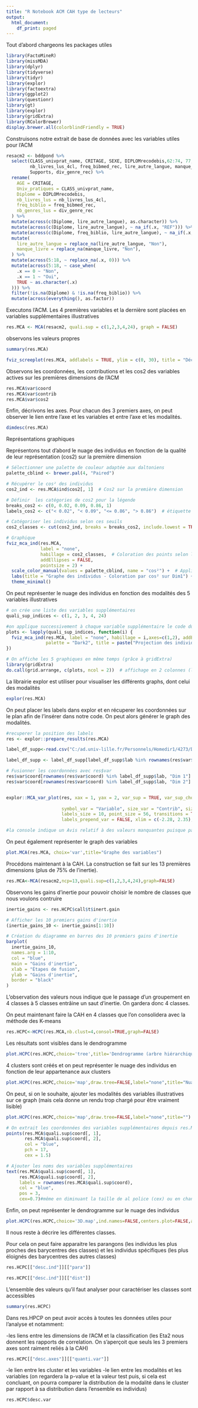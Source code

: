 ---
title: "R Notebook ACM CAH type de lecteurs"
output:
  html_document:
    df_print: paged
---

Tout d'abord chargeons les packages utiles
```{r}
library(FactoMineR)
library(missMDA)
library(dplyr)
library(tidyverse)
library(tidyr)
library(explor)
library(factoextra)
library(ggplot2)
library(questionr)
library(gt)
library(explor)
library(gridExtra)
library(RColorBrewer)
display.brewer.all(colorblindFriendly = TRUE)
```

Construisons notre extrait de base de données avec les variables utiles pour l'ACM
```{r}
resacm2 <- bddpond %>%
  select(CLASS_univprat_name, CRITAGE, SEXE, DIPLOMrecodebis,62:74, 77, 
         nb_livres_lus_4cl, freq_bibmed_rec, lire_autre_langue, manque_livre, 
         Supports, div_genre_rec) %>%
  rename(
    AGE = CRITAGE,
    Univ_pratiques = CLASS_univprat_name,
    Diplome = DIPLOMrecodebis,
    nb_livres_lus = nb_livres_lus_4cl,
    freq_biblio = freq_bibmed_rec,
    nb_genres_lus = div_genre_rec
  ) %>%
  mutate(across(c(Diplome, lire_autre_langue), as.character)) %>%
  mutate(across(c(Diplome, lire_autre_langue), ~ na_if(.x, "REF"))) %>%
  mutate(across(c(Diplome, freq_biblio, lire_autre_langue), ~ na_if(.x, "NSP"))) %>%
  mutate(
    lire_autre_langue = replace_na(lire_autre_langue, "Non"),
    manque_livre = replace_na(manque_livre, "Non"),
  ) %>%
  mutate(across(5:18, ~ replace_na(.x, 0))) %>%
  mutate(across(5:18, ~ case_when(
    .x == 0 ~ "Non",
    .x == 1 ~ "Oui",
    TRUE ~ as.character(.x)
  ))) %>%
  filter(!is.na(Diplome) & !is.na(freq_biblio)) %>%
  mutate(across(everything(), as.factor))
```

Executons l'ACM. Les 4 premières variables et la dernière sont placées en variables supplémentaires illustratives
```{r}
res.MCA <- MCA(resacm2, quali.sup = c(1,2,3,4,24), graph = FALSE)
```

observons les valeurs propres
```{r}
summary(res.MCA)

fviz_screeplot(res.MCA, addlabels = TRUE, ylim = c(0, 30), title = "Décomposition de l'inertie totale")
```
Observons les coordonnées, les contributions et les cos2 des variables actives sur les premières dimensions de l'ACM
```{r}
res.MCA$var$coord
res.MCA$var$contrib
res.MCA$var$cos2
```
Enfin, décrivons les axes. Pour chacun des 3 premiers axes, on peut observer le lien entre l'axe et les variables et entre l'axe et les modalités.
```{r}
dimdesc(res.MCA)
```

Représentations graphiques

Représentons tout d'abord le nuage des individus en fonction de la qualité de leur représentation (cos2) sur la première dimension
```{r}
# Sélectionner une palette de couleur adaptée aux daltoniens
palette_cblind <- brewer.pal(4, "Paired")  

# Récupérer le cos² des individus
cos2_ind <- res.MCA$ind$cos2[, 1]  # Cos2 sur la première dimension

# Définir  les catégories de cos2 pour la légende
breaks_cos2 <- c(0, 0.02, 0.09, 0.86, 1)  
labels_cos2 <- c("< 0.02", "< 0.09", "<= 0.86", "> 0.86")  # étiquette dans la légende

# Catégoriser les individus selon ces seuils
cos2_classes <- cut(cos2_ind, breaks = breaks_cos2, include.lowest = TRUE, labels = labels_cos2)

# Graphique 
fviz_mca_ind(res.MCA, 
             label = "none", 
             habillage = cos2_classes,  # Coloration des points selon les classes de cos²
             addEllipses = FALSE, 
             pointsize = 2) +
  scale_color_manual(values = palette_cblind, name = "cos²") +  # Applique les couleurs aux classes
  labs(title = "Graphe des individus - Coloration par cos² sur Dim1") +
  theme_minimal()

```

On peut représenter le nuage des individus en fonction des modalités des 5 variables illustratives
```{r}
# on crée une liste des variables supplémentaires
quali_sup_indices <- c(1, 2, 3, 4, 24)

#on applique successivement à chaque variable supplémentaire le code du graphique grâce à une fonction
plots <- lapply(quali_sup_indices, function(i) {
  fviz_mca_ind(res.MCA, label = "none", habillage = i,axes=c(1,2), addEllipses = TRUE, 
               palette = "Dark2", title = paste("Projection des individus -", colnames(resacm2)[i])) #on utilise le nom des variables pour identifier chacun des futures graphiques
})

# On affiche les 5 graphiques en même temps (grâce à gridExtra)
library(gridExtra)
do.call(grid.arrange, c(plots, ncol = 2))  # affichage en 2 colonnes (l'affichage est plus "propre" en executant dans la console de Rstudio)
```

La librairie explor est utiliser pour visualiser les différents graphs, dont celui des modalités
```{r}
explor(res.MCA)
```

On peut placer les labels dans explor et en récuperer les coordonnées sur le plan afin de l'insérer dans notre code. On peut alors générer le graph des modalités. 
```{r}
#recuperer la position des labels
res <- explor::prepare_results(res.MCA)

label_df_supp<-read.csv("C:/ad.univ-lille.fr/Personnels/Homedir1/4273/Documents/Cours 2024-2025/Master 1 ENSP travail R/AGD/AGD/position_labels_ACM_supp.csv", sep=",", header=TRUE)

label_df_supp <- label_df_supp[label_df_supp$lab %in% rownames(res$var$coord), ]

# Fusionner les coordonnées avec res$var
res$var$coord[rownames(res$var$coord) %in% label_df_supp$lab, "Dim 1"] <- label_df_supp$lab_x
res$var$coord[rownames(res$var$coord) %in% label_df_supp$lab, "Dim 2"] <- label_df_supp$lab_y


explor::MCA_var_plot(res, xax = 1, yax = 2, var_sup = TRUE, var_sup_choice = c("Univ_pratiques",
                                                                               "AGE", "SEXE", "Diplome", "nb_genres_lus"), var_lab_min_contrib = 0, col_var = "Type",
                     symbol_var = "Variable", size_var = "Contrib", size_range = c(52.5, 700), #on utilise la contribution pour définir la taille des points pour les modalités actives
                     labels_size = 10, point_size = 56, transitions = TRUE, labels_positions = "auto",
                     labels_prepend_var = FALSE, xlim = c(-2.28, 2.35), ylim = c(-1.45, 3.19))

#la console indique un Avis relatif à des valeurs manquantes puisque par définition il n'y a pas de contribution pour les variables illustratives (elles n'ont pas contribué à la construction des axes)

```

On peut également représenter le graph des variables
```{r}
plot.MCA(res.MCA, choix='var',title="Graphe des variables")
```

Procédons maintenant à la CAH. La construction se fait sur les 13 premières dimensions (plus de 75% de l'inertie).

```{r}
res.MCA<-MCA(resacm2,ncp=13,quali.sup=c(1,2,3,4,24),graph=FALSE)
```

Observons les gains d'inertie pour pouvoir choisir le nombre de classes que nous voulons contruire
```{r}
inertie_gains <- res.HCPC$call$t$inert.gain

# Afficher les 10 premiers gains d'inertie
(inertie_gains_10 <- inertie_gains[1:10]) 

# Création du diagramme en barres des 10 premiers gains d'inertie
barplot(
  inertie_gains_10,
  names.arg = 1:10,
  col = "blue",
  main = "Gains d'inertie",
  xlab = "Étapes de fusion",
  ylab = "Gains d'inertie",
  border = "black"
)
```
L'observation des valeurs nous indique que le passage d'un groupement en 4 classes à 5 classes entrâine un saut d'inertie. On gardera donc 4 classes.

On peut maintenant faire la CAH en 4 classes que l'on consolidera avec la méthode des K-means
```{r}
res.HCPC<-HCPC(res.MCA,nb.clust=4,consol=TRUE,graph=FALSE) 
```

Les résultats sont visibles dans le dendrogramme
```{r}
plot.HCPC(res.HCPC,choice='tree',title='Dendrogramme (arbre hiérarchique)')
```

4 clusters sont créés et on peut représenter le nuage des individus en fonction de leur appartenance aux clusters
```{r}
plot.HCPC(res.HCPC,choice='map',draw.tree=FALSE,label="none",title="Nuage des individus - représentation par cluster")
```

On peut, si on le souhaite, ajouter les modalités des variables illustratives sur ce graph (mais cela donne un rendu trop chargé pour être vraiment lisible)
```{r}
plot.HCPC(res.HCPC,choice='map',draw.tree=FALSE,label="none",title="")

# On extrait les coordonnées des variables supplémentaires depuis res.MCA
points(res.MCA$quali.sup$coord[, 1], 
       res.MCA$quali.sup$coord[, 2], 
       col = "blue", 
       pch = 17, 
       cex = 1.5)

# Ajouter les noms des variables supplémentaires
text(res.MCA$quali.sup$coord[, 1], 
     res.MCA$quali.sup$coord[, 2], 
     labels = rownames(res.MCA$quali.sup$coord), 
     col = "blue", 
     pos = 3,
     cex=0.7)#même en diminuant la taille de al police (cex) ou en changeant la couleur (col), le résultat est peu lisible
```


Enfin, on peut représenter le dendrogramme sur le nuage des individus
```{r}
plot.HCPC(res.HCPC,choice='3D.map',ind.names=FALSE,centers.plot=FALSE,angle=60,title='Arbre hiérarchique sur le plan factoriel')
```

Il nous reste à décrire les différentes classes.

Pour cela on peut faire apparaitre les parangons (les individus les plus proches des barycentres des classes) et les individus spécifiques (les plus éloignés des barycentres des autres classes)

```{r}
res.HCPC[["desc.ind"]][["para"]] 

res.HCPC[["desc.ind"]][["dist"]]
```
L'ensemble des valeurs qu'il faut analyser pour caractériser les classes sont accessibles
```{r}
summary(res.HCPC)

```

Dans res.HPCP on peut avoir accès à toutes les données utiles pour l'analyse et notamment:

-les liens entre les dimensions de l'ACM et la classification (les Eta2 nous donnent les rapports de correlation. On s'aperçoit que seuls les 3 premiers axes sont raiment reliés à la CAH)
```{r}
res.HCPC[["desc.axes"]][["quanti.var"]]
```

-le lien entre les cluster et les variables 
-le lien entre les modalités et les variables (on regardera la p-value et la valeur test puis, si cela est concluant, on pourra comparer la distribution de la modalité dans le cluster par rapport à sa distribution dans l'ensemble es individus)

```{r}
res.HCPC$desc.var

```






